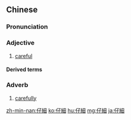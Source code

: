 {{also|仔细}}
==Chinese==
{{zh-forms|s=仔细}}

===Pronunciation===
{{zh-pron
|m=zǐxì
|c=zi2 sai3
|h=pfs=chṳ́-se
|mn=xm,zz,kh:chú-sè/tp:chú-sòe/qz:chír-sè
|cat=a,adv
}}

===Adjective===
{{zh-adj}}

# [[careful]]

====Derived terms====
{{zh-der|恁仔細}}

===Adverb===
{{zh-adv}}

# [[carefully]]

{{zh-cat|Elementary}}

[[zh-min-nan:仔細]]
[[ko:仔細]]
[[hu:仔細]]
[[mg:仔細]]
[[ja:仔細]]